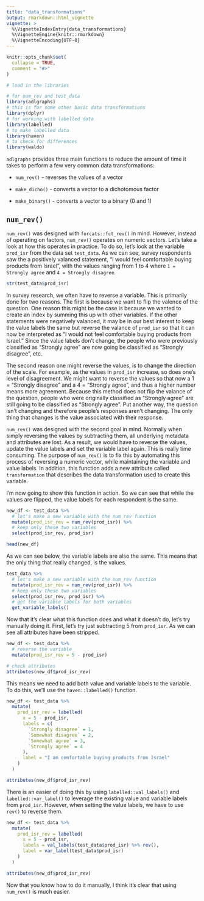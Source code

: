 ```yaml
---
title: "data_transformations"
output: rmarkdown::html_vignette
vignette: >
  %\VignetteIndexEntry{data_transformations}
  %\VignetteEngine{knitr::rmarkdown}
  %\VignetteEncoding{UTF-8}
---
```



```r
knitr::opts_chunk$set(
  collapse = TRUE,
  comment = "#>"
)
```

```r
# load in the libraries

# for num_rev and test_data
library(adlgraphs)
# this is for some other basic data transformations
library(dplyr)
# for working with labelled data
library(labelled)
# to make labelled data
library(haven)
# to check for differences
library(waldo)

```


`adlgraphs` provides three main functions to reduce the amount of time it takes to perform a few very common data transformations:

- `num_rev()` - reverses the values of a vector

- `make_dicho()` - converts a vector to a dichotomous factor

- `make_binary()` - converts a vector to a binary (0 and 1)

## `num_rev()` 

`num_rev()` was designed with `forcats::fct_rev()` in mind. However, instead of operating on factors, `num_rev()` operates on numeric vectors. Let's take a look at how this operates in practice. To do so, let's look at the variable `prod_isr` from the data set `test_data`. As we can see, survey respondents saw the a positively valanced statement, "I would feel comfortable buying products from Israel", with the values ranging from 1 to 4 where `1 = Strongly agree` and `4 = Strongly disagree`.

```r
str(test_data$prod_isr)
```

In survey research, we often have to reverse a variable. This is primarily done for two reasons. The first is because we want to flip the valence of the question. One reason this might be the case is because we wanted to create an index by summing this up with other variables. If the other statements were negatively valanced, it may be in our best interest to keep the value labels the same but reverse the valance of `prod_isr` so that it can now be interpreted as "I would not feel comfortable buying products from Israel." Since the value labels don't change, the people who were previously classified as "Strongly agree" are now going be classified as "Strongly disagree", etc.

The second reason one might reverse the values, is to change the direction of the scale. For example, as the values in `prod_isr` increase, so does one's level of disagreement. We might want to reverse the values so that now a 1 = "Strongly disagree" and a 4 = "Strongly agree", and thus a higher number means more agreement. Because this method does not flip the valance of the question, people who were originally classified as "Strongly agree" are still going to be classified as "Strongly agree". Put another way, the question isn't changing and therefore people's responses aren't changing. The only thing that changes is the value associated with their response.

`num_rev()` was designed with the second goal in mind. Normally when simply reversing the values by subtracting them, all underlying metadata and attributes are lost. As a result, we would have to reverse the values, update the value labels and set the variable label again. This is really time consuming. The purpose of `num_rev()` is to fix this by automating this process of reversing a numeric vector, while maintaining the variable and value labels. In addition, this function adds a new attribute called `transformation` that describes the data transformation used to create this variable. 

I'm now going to show this function in action. So we can see that while the values are flipped, the value labels for each respondent is the same.

```r
new_df <- test_data %>% 
  # let's make a new variable with the num_rev function
  mutate(prod_isr_rev = num_rev(prod_isr)) %>% 
  # keep only these two variables
  select(prod_isr_rev, prod_isr)

head(new_df)
```

As we can see below, the variable labels are also the same. This means that the only thing that really changed, is the values.

```r
test_data %>% 
  # let's make a new variable with the num_rev function
  mutate(prod_isr_rev = num_rev(prod_isr)) %>% 
  # keep only these two variables
  select(prod_isr_rev, prod_isr) %>% 
  # get the variable labels for both variables
  get_variable_labels()

```

Now that it's clear what this function does and what it doesn't do, let's try manually doing it. First, let's try just subtracting 5 from `prod_isr`. As we can see all attributes have been stripped.

```r
new_df <- test_data %>% 
  # reverse the variable
  mutate(prod_isr_rev = 5 - prod_isr)

# check attributes
attributes(new_df$prod_isr_rev)

```

This means we need to add both value and variable labels to the variable. To do this, we'll use the `haven::labelled()` function.

```r
new_df <- test_data %>% 
  mutate(
    prod_isr_rev = labelled(
      x = 5 - prod_isr,
      labels = c(
        `Strongly disagree` = 1,
        `Somewhat disagree` = 2,
        `Somewhat agree` = 3,
        `Strongly agree` = 4
      ),
      label = "I am comfortable buying products from Israel"
    )
  )

attributes(new_df$prod_isr_rev)

```

There is an easier of doing this by using `labelled::val_labels()` and `labelled::var_label()` to leverage the existing value and variable labels from `prod_isr`. However, when setting the value labels, we have to use `rev()` to reverse them.

```r
new_df <- test_data %>% 
  mutate(
    prod_isr_rev = labelled(
      x = 5 - prod_isr,
      labels = val_labels(test_data$prod_isr) %>% rev(),
      label = var_label(test_data$prod_isr)
    )
  )

attributes(new_df$prod_isr_rev)
```

Now that you know how to do it manually, I think it's clear that using `num_rev()` is much easier.





